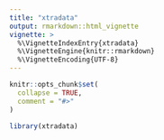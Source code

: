 ```yaml
---
title: "xtradata"
output: rmarkdown::html_vignette
vignette: >
  %\VignetteIndexEntry{xtradata}
  %\VignetteEngine{knitr::rmarkdown}
  %\VignetteEncoding{UTF-8}
---
```


```r
knitr::opts_chunk$set(
  collapse = TRUE,
  comment = "#>"
)
```

```r
library(xtradata)
```
